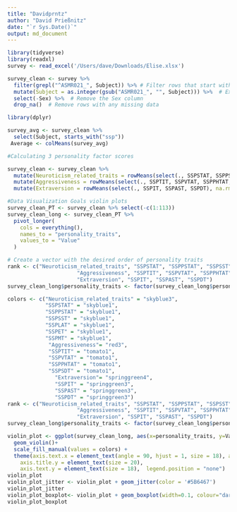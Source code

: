 ```yaml
---
title: "Davidprntz"
author: "David Prießnitz"
date: "`r Sys.Date()`"
output: md_document
---
```


```r
library(tidyverse)
library(readxl)
survey <- read_excel('/Users/dave/Downloads/Elise.xlsx')
```

```r
survey_clean <- survey %>% 
  filter(grepl("^ASMR021_", Subject)) %>% # Filter rows that start with "ASMR021_"
  mutate(Subject = as.integer(gsub("ASMR021_", "", Subject))) %>%  # Extract just the number part
  select(-Sex) %>%  # Remove the Sex column
  drop_na()  # Remove rows with any missing data
```

```r
library(dplyr)

survey_avg <- survey_clean %>%
  select(Subject, starts_with("ssp")) 
 Average <- colMeans(survey_avg)
```


```r
#Calculating 3 personality factor scores 

survey_clean <- survey_clean %>% 
  mutate(Neuroticism_related_traits = rowMeans(select(., SSPSTAT, SSPPSTAT, SSPSST,SSPLAT,SSPET,SSPMT), na.rm = TRUE)) %>%
  mutate(Aggressiveness = rowMeans(select(., SSPTIT, SSPVTAT, SSPPHTAT,SSPSDT), na.rm = TRUE)) %>% #SSPSDT is normal not reversed, could not find the reversed value in the dataset and there is no explanation how to calculate it
  mutate(Extraversion = rowMeans(select(., SSPIT, SSPAST, SSPDT), na.rm = TRUE))  #SSPDT is normal not reversed, could not find the reversed value in the dataset and there is no explanation how to calculate it
```


```r
#Data Visualization Goals violin plots
survey_clean_PT <- survey_clean %>% select(-c(1:113))
survey_clean_long <- survey_clean_PT %>% 
  pivot_longer(
    cols = everything(), 
    names_to = "personality_traits", 
    values_to = "Value"
  )

# Create a vector with the desired order of personality traits
rank <- c("Neuroticism_related_traits", "SSPSTAT", "SSPPSTAT", "SSPSST","SSPLAT","SSPET","SSPMT", 
                      "Aggressiveness", "SSPTIT", "SSPVTAT", "SSPPHTAT","SSPSDT", 
                      "Extraversion", "SSPIT", "SSPAST", "SSPDT")
survey_clean_long$personality_traits <- factor(survey_clean_long$personality_traits, levels = rank)
```

```r
colors <- c("Neuroticism_related_traits" = "skyblue3", 
            "SSPSTAT" = "skyblue1", 
            "SSPPSTAT" = "skyblue1", 
            "SSPSST" = "skyblue1",
            "SSPLAT" = "skyblue1",
            "SSPET" = "skyblue1",
            "SSPMT" = "skyblue1",
             "Aggressiveness"= "red3",
             "SSPTIT" = "tomato1", 
             "SSPVTAT" = "tomato1", 
             "SSPPHTAT" = "tomato1",
             "SSPSDT" = "tomato1", 
               "Extraversion"= "springgreen4", 
               "SSPIT" = "springgreen3", 
               "SSPAST" = "springgreen3", 
               "SSPDT" = "springgreen3")
rank <- c("Neuroticism_related_traits", "SSPSTAT", "SSPPSTAT", "SSPSST","SSPLAT","SSPET","SSPMT", 
                      "Aggressiveness", "SSPTIT", "SSPVTAT", "SSPPHTAT","SSPSDT", 
                      "Extraversion", "SSPIT", "SSPAST", "SSPDT")
survey_clean_long$personality_traits <- factor(survey_clean_long$personality_traits, levels = rank)
```

```r
violin_plot <- ggplot(survey_clean_long, aes(x=personality_traits, y=Value, fill = personality_traits)) + 
  geom_violin()+ 
  scale_fill_manual(values = colors) +
  theme(axis.text.x = element_text(angle = 90, hjust = 1, size = 18), axis.title.x = element_text(size = 20),             
    axis.title.y = element_text(size = 20),   
    axis.text.y = element_text(size = 18),  legend.position = "none")
violin_plot 
violin_plot_jitter <- violin_plot + geom_jitter(color = '#5B6467')
violin_plot_jitter
violin_plot_boxplot<- violin_plot + geom_boxplot(width=0.1, colour="darkgrey", fill="lightgrey")
violin_plot_boxplot
```



